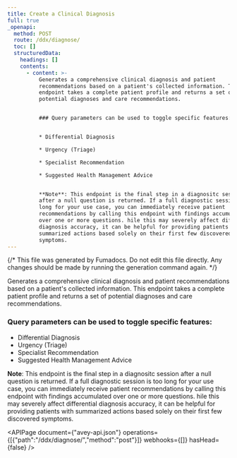 ```yaml
---
title: Create a Clinical Diagnosis
full: true
_openapi:
  method: POST
  route: /ddx/diagnose/
  toc: []
  structuredData:
    headings: []
    contents:
      - content: >-
          Generates a comprehensive clinical diagnosis and patient
          recommendations based on a patient's collected information. This
          endpoint takes a complete patient profile and returns a set of
          potential diagnoses and care recommendations.


          ### Query parameters can be used to toggle specific features:


          * Differential Diagnosis

          * Urgency (Triage)

          * Specialist Recommendation

          * Suggested Health Management Advice


          **Note**: This endpoint is the final step in a diagnositc session
          after a null question is returned. If a full diagnostic session is too
          long for your use case, you can immediately receive patient
          recommendations by calling this endpoint with findings accumulated
          over one or more questions. hile this may severely affect differential
          diagnosis accuracy, it can be helpful for providing patients with
          summarized actions based solely on their first few discovered
          symptoms.
---
```


{/* This file was generated by Fumadocs. Do not edit this file directly. Any changes should be made by running the generation command again. */}

Generates a comprehensive clinical diagnosis and patient recommendations based on a patient's collected information. This endpoint takes a complete patient profile and returns a set of potential diagnoses and care recommendations.

### Query parameters can be used to toggle specific features:

* Differential Diagnosis
* Urgency (Triage)
* Specialist Recommendation
* Suggested Health Management Advice

**Note**: This endpoint is the final step in a diagnositc session after a null question is returned. If a full diagnostic session is too long for your use case, you can immediately receive patient recommendations by calling this endpoint with findings accumulated over one or more questions. hile this may severely affect differential diagnosis accuracy, it can be helpful for providing patients with summarized actions based solely on their first few discovered symptoms.

<APIPage document={"avey-api.json"} operations={[{"path":"/ddx/diagnose/","method":"post"}]} webhooks={[]} hasHead={false} />